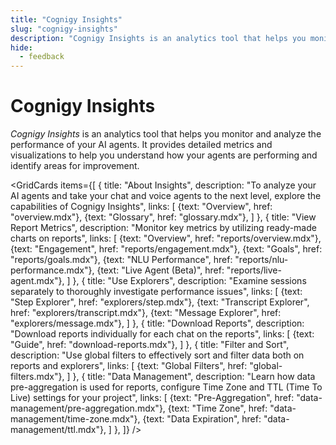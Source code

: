 ```yaml
---
title: "Cognigy Insights"
slug: "cognigy-insights"
description: "Cognigy Insights is an analytics tool that helps you monitor and analyze the performance of your AI agents. It provides detailed metrics and visualizations to help you understand how your agents are performing and identify areas for improvement."
hide:
  - feedback
---
```



# Cognigy Insights

_Cognigy Insights_ is an analytics tool that helps you monitor and analyze the performance of your AI agents. It provides detailed metrics and visualizations to help you understand how your agents are performing and identify areas for improvement.

<GridCards items={[
  {
    title: "About Insights",
    description: "To analyze your AI agents and take your chat and voice agents to the next level, explore the capabilities of Cognigy Insights",
    links: [
      {text: "Overview", href: "overview.mdx"},
      {text: "Glossary", href: "glossary.mdx"},
    ]
  },
  {
    title: "View Report Metrics",
    description: "Monitor key metrics by utilizing ready-made charts on reports",
    links: [
      {text: "Overview", href: "reports/overview.mdx"},
      {text: "Engagement", href: "reports/engagement.mdx"},
      {text: "Goals", href: "reports/goals.mdx"},
      {text: "NLU Performance", href: "reports/nlu-performance.mdx"},
      {text: "Live Agent (Beta)", href: "reports/live-agent.mdx"},
    ]
  },
  {
    title: "Use Explorers",
    description: "Examine sessions separately to thoroughly investigate performance issues",
    links: [
      {text: "Step Explorer", href: "explorers/step.mdx"},
      {text: "Transcript Explorer", href: "explorers/transcript.mdx"},
      {text: "Message Explorer", href: "explorers/message.mdx"},
    ]
  },
  {
    title: "Download Reports",
    description: "Download reports individually for each chat on the reports",
    links: [
      {text: "Guide", href: "download-reports.mdx"},
    ]
  },
  {
    title: "Filter and Sort",
    description: "Use global filters to effectively sort and filter data both on reports and explorers",
    links: [
      {text: "Global Filters", href: "global-filters.mdx"},
    ]
  },
  {
    title: "Data Management",
    description: "Learn how data pre-aggregation is used for reports, configure Time Zone and TTL (Time To Live) settings for your project",
    links: [
      {text: "Pre-Aggregation", href: "data-management/pre-aggregation.mdx"},
      {text: "Time Zone", href: "data-management/time-zone.mdx"},
      {text: "Data Expiration", href: "data-management/ttl.mdx"},
    ]
  },
]} />